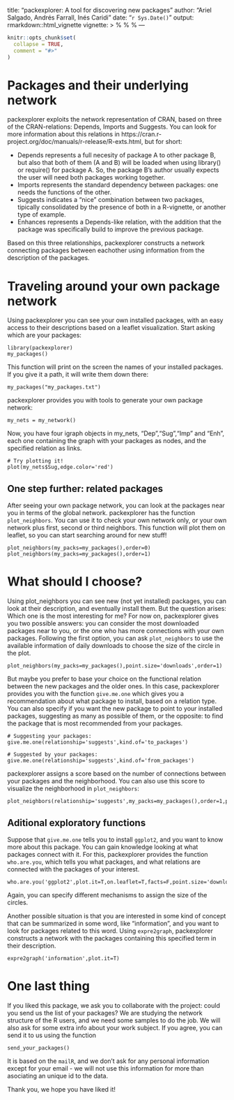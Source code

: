 title: "packexplorer: A tool for discovering new packages"
author: "Ariel Salgado, Andrés Farrall, Inés Caridi"
date: "`r Sys.Date()`"
output: rmarkdown::html_vignette
vignette: >
  %\VignetteIndexEntry{Vignette Title}
  %\VignetteEngine{knitr::rmarkdown}
  %\VignetteEncoding{UTF-8}
---

```r
knitr::opts_chunk$set(
  collapse = TRUE,
  comment = "#>"
)
```
# Packages and their underlying network
packexplorer exploits the network representation of CRAN, based on three of the CRAN-relations: Depends, Imports and Suggests. You can look for more information about this relations in https://cran.r-project.org/doc/manuals/r-release/R-exts.html, but for short:

- Depends represents a full necesity of package A to other package B, but also that both of them (A and B) will be loaded when using library() or require() for package A. So, the package B's author usually expects the user will need both packages working together.
- Imports represents the standard dependency between packages: one needs the functions of the other.
- Suggests indicates a "nice" combination between two packages, tipically consolidated by the presence of both in a R-vignette, or another type of example.
- Enhances represents a Depends-like relation, with the addition that the package was specifically build to improve the previous package.

Based on this three relationships, packexplorer constructs a network connecting packages between eachother using information from the description of the packages.

# Traveling around your own package network
Using packexplorer you can see your own installed packages, with an easy access to their descriptions based on a leaflet visualization.
Start asking which are your packages:

```
library(packexplorer)
my_packages()
```

This function will print on the screen the names of your installed packages. If you give it a path, it will write them down there:

```
my_packages("my_packages.txt")
```

packexplorer provides you with tools to generate your own package network:

```
my_nets = my_network()
```

Now, you have four igraph objects in my_nets, "Dep","Sug","Imp" and "Enh", each one containing the graph with your packages as nodes, and the specified relation as links.

```
# Try plotting it!
plot(my_nets$Sug,edge.color='red')
```

## One step further: related packages
After seeing your own package network, you can look at the packages near you in terms of the global network. packexplorer has the function `plot_neighbors`. You can use it to check your own network only, or your own network plus first, second or third neighbors. This function will plot them on leaflet, so you can start searching around for new stuff!

```
plot_neighbors(my_packs=my_packages(),order=0) 
plot_neighbors(my_packs=my_packages(),order=1) 
```

# What should I choose?

Using plot_neighbors you can see new (not yet installed) packages, you can look at their description, and eventually install them. But the question arises: Which one is the most interesting for me? For now on, packexplorer gives you two possible answers: you can consider the most downloaded packages near to you, or the one who has more connections with your own packages. Following the first option, you can ask `plot_neighbors` to use the available information of daily downloads to choose the size of the circle in the plot.

```
plot_neighbors(my_packs=my_packages(),point.size='downloads',order=1) 
```

But maybe you prefer to base your choice on the functional relation between the new packages and the older ones. In this case, packexplorer provides you with the function `give.me.one` which gives you a recommendation about what package to install, based on a relation type. You can also specify if you want the new package to point to your installed packages, suggesting as many as possible of them, or the opposite: to find the package that is most recommended from your packages.

```
# Suggesting your packages:
give.me.one(relationship='suggests',kind.of='to_packages')

# Suggested by your packages:
give.me.one(relationship='suggests',kind.of='from_packages')
```

packexplorer assigns a score based on the number of connections between your packages and the neighborhood. You can also use this score to visualize the neighborhood in `plot_neighbors`:

```
plot_neighbors(relationship='suggests',my_packs=my_packages(),order=1,point.size='score') 
```

## Aditional exploratory functions
Suppose that `give.me.one` tells you to install `ggplot2`, and you want to know more about this package. You can gain knowledge looking at what packages connect with it. For this, packexplorer provides the function `who.are.you`, which tells you what packages, and what relations are connected with the packages of your interest.

```
who.are.you('ggplot2',plot.it=T,on.leaflet=T,facts=F,point.size='downloads')
```

Again, you can specify different mechanisms to assign the size of the circles.

Another possible situation is that you are interested in some kind of concept that can be summarized in some word, like "information", and you want to look for packages related to this word. Using `expre2graph`, packexplorer constructs a network with the packages containing this specified term in their description.

```
expre2graph('information',plot.it=T)
```

# One last thing
If you liked this package, we ask you to collaborate with the project: could you send us the list of your packages? We are studying the network structure of the R users, and we need some samples to do the job. We will also ask for some extra info about your work subject. If you agree, you can send it to us using the function 

```
send_your_packages()
```

It is based on the `mailR`, and we don't ask for any personal information except for your email - we will not use this information for more than asociating an unique id to the data. 

Thank you, we hope you have liked it!

